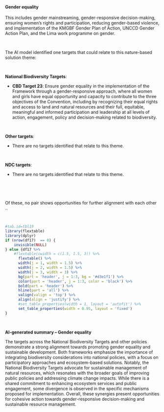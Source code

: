 #### Gender equality

::: {custom-style='Citation'}
This includes gender mainstreaming, gender-responsive decision-making, ensuring women’s rights and participation, reducing gender-based violence, and implementation of the KMGBF Gender Plan of Action, UNCCD Gender Action Plan, and the Lima work programme on gender.
:::

<br>

::: {custom-style='Text'}
The AI model identified one targets that could relate to this nature-based solution theme:
:::

<br>


**National Biodiversity Targets**:

-   **CBD Target 23**: Ensure gender equality in the implementation of the Framework through a gender-responsive approach, where all women and girls have equal opportunity and capacity to contribute to the three objectives of the Convention, including by recognizing their equal rights and access to land and natural resources and their full, equitable, meaningful and informed participation and leadership at all levels of action, engagement, policy and decision-making related to biodiversity.



​



**Other targets**:

-   There are no targets identified that relate to this theme.



​

**NDC targets**:

-   There are no targets identified that relate to this theme.



​




<br>

::: {custom-style='Text'}
Of these, no pair shows opportunities for further alignment with each other ..
:::

<br>

```r
#tab.id=tbl19
library(flextable)
library(dplyr)
if (nrow(df17)  == 0) {
    invisible(NULL)
} else {df17 %>% 
    #flextable(cwidth = c(1.5, 1.5, 3)) %>% 
      flextable() %>% 
      width(j = 1, width = 1.5) %>% 
      width(j = 2, width = 1.5) %>% 
      width(j = 3, width = 3) %>% 
      bg(part = 'header', j = 1:3, bg = '#d3e1f1') %>% 
      color(part = 'header', j = 1:3, color = 'black') %>% 
      bold(part = 'header') %>% 
      hline(part = 'all') %>% 
      valign(valign = 'top') %>% 
      align(align = 'justify') %>%  
      #set_table_properties(width = 1, layout = 'autofit') %>% 
      set_table_properties(width = 0.95, layout = 'fixed')
}
```

<br>

::: {custom-style='summ'}
**AI-generated summary – Gender equality**

The targets across the National Biodiversity Targets and other policies demonstrate a strong alignment towards promoting gender equality and sustainable development. Both frameworks emphasize the importance of integrating biodiversity considerations into national policies, with a focus on participatory approaches and ecosystem-based solutions. Notably, the National Biodiversity Targets advocate for sustainable management of natural resources, which resonates with the broader goals of improving public policies and addressing climate change impacts. While there is a shared commitment to enhancing ecosystem services and public engagement, some divergence is observed in the specific mechanisms proposed for implementation. Overall, these synergies present opportunities for cohesive action towards gender-responsive decision-making and sustainable resource management.
:::

<br>

